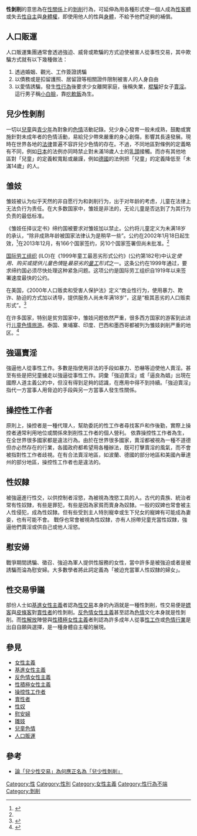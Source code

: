 {{性暴力|right}}
'''性剝削'''的意思為在[[性關係|性關係]]上的[[剝削|剝削]]行為，可延伸為用各種形式使一個人成為[[性客體|性客體]]或失去[[性自主|性自主]]與[[身體權|身體權]]，即使用他人的性與[[身體|身體]]，不給予他們足夠的補償。

==人口販運==
{{Main|人口販運}}
人口販運集團通常會透過強迫、威脅或欺騙的方式迫使被害人從事性交易，其中欺騙方式就有以下幾種做法：
# 透過婚姻、觀光、工作簽證誘騙
# 以債務或是扣留護照、居留證等相關證件限制被害人的人身自由
# 以愛情誘騙，發生[[性行為|性行為]]後要求少女離開家庭，後稱失業，[[老千|棍騙]]好女子[[賣淫|賣淫]]。這行男子稱[[小白臉|小白臉]]，靠[[吃軟飯|吃軟飯]]為生。

==兒少性剝削==
{{Main|兒童色情}}
一切以[[兒童|兒童]]與[[青少年|青少年]]為對象的[[色情|色情]]活動記錄。兒少身心發育一般未成熟，鼓勵或實施針對未成年者的色情活動，易給兒少帶來嚴重的身心創傷，影響其長遠發展。現時在世界各地的[[法律|法律]]普遍不容許兒少色情的存在。不過，不同地區對條例的定義略有不同，例如[[日本|日本]]的法例亦同時禁止對未滿18歲人士的[[乳頭|乳頭]]接觸。而亦有其他地區對「兒童」的定義較寬鬆或嚴謹，例如[[德國|德國]]的法例把「兒童」的定義降低至「未滿14歲」的人。

== 雏妓 ==
{{Main|雏妓}}
雏妓被认为似乎天然的非自愿行为和剥削行为，出于对年龄的考虑，儿童在法律上无法负行为责任。在大多数国家中，雏妓是非法的，无论儿童是否达到了为其行为负责的最低标准。

《雏妓任择议定书》缔约国被要求对雏妓加以禁止。公约将儿童定义为未满18岁的承认，“除非成熟年龄被国家法律认为是稍早一些”。公约在2002年1月18日起生效，<ref name=Protocol2>{{cite web|title=Optional Protocol to the Convention on the Rights of the Child on the sale of children, child prostitution and child pornography|work=United Nations Treaty Collection|url=http://treaties.un.org/Pages/ViewDetails.aspx?src=TREATY&mtdsg_no=IV-11-c&chapter=4&lang=en|accessdate=15 December 2013|archive-date=2013-12-13|archive-url=https://web.archive.org/web/20131213004558/http://treaties.un.org/Pages/ViewDetails.aspx?src=TREATY&mtdsg_no=IV-11-c&chapter=4&lang=en|dead-url=yes}}</ref>在2013年12月，有166个国家签约，另10个国家签署但尚未批准。<ref name=Protocol2/>

[[国际劳工组织|国际劳工组织]] (ILO)在《1999年童工最恶劣形式公约》(公约第182号)中认定''使用、购买或提供儿童色情''是''最惡劣的[[童工|童工]]形式''之一。这条公约在1999年通过，要求缔约国必须尽快处理这种紧急问题。这项公约是国际劳工组织自1919年以来签署速度最快的公约。

在美国，《2000年人口贩卖和受害人保护法》定义“商业性行为，使用暴力、欺诈、胁迫的方式加以诱导，提供服务人尚未年满18岁”，这是“极其恶劣的人口贩卖形式”。<ref>{{cite web|url=http://www.state.gov/g/tip/laws/61124.htm|title=Victims of Trafficking and Violence Protection Act of 2000|publisher=US State Department|accessdate=17 February 2010|date=28 October 2000|archive-date=2009-04-17|archive-url=https://web.archive.org/web/20090417140021/http://www.state.gov/g/tip/laws/61124.htm|dead-url=no}}</ref>

在许多国家，特别是贫穷国家中，雏妓问题依然严重，很多西方国家的游客到此进行[[儿童色情旅游|儿童色情旅游]]。泰国、柬埔寨、印度、巴西和墨西哥都被列为雏妓剥削严重的地区。<ref>{{cite web|url=http://www.ipsnews.net/news.asp?idnews=38872|title=RIGHTS-MEXICO: 16,000 Victims of Child Sexual Exploitation|author=Emilio Godoy|publisher=IPS|date=13 August 2007|access-date=2015-01-27|archive-date=2012-03-26|archive-url=https://web.archive.org/web/20120326111520/http://www.ipsnews.net/news.asp?idnews=38872|dead-url=no}}</ref>

==強逼賣淫==
{{Main|強逼賣淫}}
強逼他人從事性工作。多數是指使用非法的手段如暴力、恐嚇等迫使他人賣淫。甚至有些是把兒童擄走以強逼從事性工作。詞彙「強迫賣淫」或「逼良為娼」出現在國際人道主義公約中，但沒有得到足夠的認識，在應用中得不到持續。「強迫賣淫」指代一方當事人用脅迫的手段與另一方當事人發生性關係。

==操控性工作者==
{{Main|操控性工作者}}
原則上，操控者是一種代理人，幫助委託的性工作者尋找客戶和作後勤，實際上操控者通常利用地位或關係來剝削性工作者的個人營利。
依靠操控性工作者為生，在全世界很多國家都是違法行為。由於在世界很多國家，賣淫都被視為一種不道德但亦必然存在的行業，各國政府都希望用各種辦法，既可打擊賣淫的風氣，而不會被指對性工作者歧視。在有合法賣淫地區，如波蘭、德國的部分地區和美國內華達州的部分地區，操控性工作者也是違法的。

==性奴隸==
{{Main|性奴隸}}
被強逼進行性交，以供控制者淫慾，為被視為洩慾工具的人。古代的貴族、統治者常有性奴隸，有些是罪犯，有些是因為家貧而賣身為奴隸。一般的奴婢也常會被主人性侵犯，成為性奴隸。但有些受到主人特別寵幸或生下兒女的寵婢有可能成為妻妾，也有可能不會。
戰俘也常會被視為性奴隸，亦有人拐帶兒童充當性奴隸，強逼他們賣淫或供自己或他人淫慾。

==慰安婦==
{{Main|慰安婦}}
戰爭期間誘騙、徵召、強迫為軍人提供性服務的女性，當中許多是被強迫或者是被誘騙而淪為慰安婦。大多數學者將此詞定義為「被迫充當軍人性奴隸的婦女」。

==性交易爭議==
{{Main|性交易}}
部份人士如[[基進女性主義|基進女性主義]]者認為[[性交易|性交易]]本身的內涵就是一種性剝削，性交易便是[[嫖客|嫖客]]與[[皮條客|皮條客]]對[[賣性者|賣性者]]的性剝削。[[反色情女性主義|反色情女性主義]]甚至認為[[色情|色情]]文化本身就是性剝削。而[[性解放|性解放]]陣營與[[性積極女性主義|性積極女性主義]]者則認為許多成年人從事[[性工作|性工作]]或[[色情行業|色情行業]]是出自自願與選擇，是一種身體自主權的展現。

==參見==
*[[女性主義|女性主義]]
*[[基進女性主義|基進女性主義]]
*[[反色情女性主義|反色情女性主義]]
*[[性積極女性主義|性積極女性主義]]
*[[操控性工作者|操控性工作者]]
*[[賣性者|賣性者]]
*[[性奴|性奴]]
*[[慰安婦|慰安婦]]
*[[雛妓|雛妓]]
*[[兒童色情|兒童色情]]
*[[人口販運|人口販運]]

==參考==
*[https://web.archive.org/web/20160304113837/http://tagv.mohw.gov.tw/TAGVResources/upload/Resources/2014/9/%E8%AB%96%E3%80%8C%E5%85%92%E5%B0%91%E6%80%A7%E4%BA%A4%E6%98%93%E3%80%8D%E7%82%BA%E4%BD%95%E6%87%89%E6%AD%A3%E5%90%8D%E7%82%BA%E3%80%8C%E5%85%92%E5%B0%91%E6%80%A7%E5%89%9D%E5%89%8A%E3%80%8D.pdf 論「兒少性交易」為何應正名為「兒少性剝削」]

[[Category:性|Category:性]]
[[Category:性別|Category:性別]]
[[Category:女性主義|Category:女性主義]]
[[Category:性行為不端|Category:性行為不端]]
[[Category:剝削|Category:剝削]]